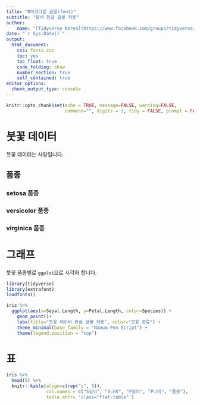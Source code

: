 ```yaml
---
title: "R마크다운 글꼴(font)"
subtitle: "문서 한글 글꼴 적용"
author:
    name: "[Tidyverse Korea](https://www.facebook.com/groups/tidyverse/)"
date: "`r Sys.Date()`"
output:
  html_document:
    css: fonts.css 
    toc: yes
    toc_float: true
    code_folding: show
    number_section: true
    self_contained: true
editor_options: 
  chunk_output_type: console
---
```


```r
knitr::opts_chunk$set(echo = TRUE, message=FALSE, warning=FALSE,
                      comment="", digits = 3, tidy = FALSE, prompt = FALSE, fig.align = 'center')
```

# 붓꽃 데이터

붓꽃 데이터는 사랑입니다.

## 품종 

### setosa 품종

### versicolor 품종

### virginica 품종

# 그래프

붓꽃 품종별로 `ggplot`으로 시각화 합니다.

```r
library(tidyverse)
library(extrafont)
loadfonts()

iris %>% 
  ggplot(aes(x=Sepal.Length, y=Petal.Length, color=Species)) +
    geom_point()+
    labs(title="붓꽃 데이터 한글 글꼴 적용", color="붓꽃 종류") +
    theme_minimal(base_family = "Nanum Pen Script") +
    theme(legend.position = "top")
```

# 표

```r
iris %>% 
  head(5) %>% 
  knitr::kable(align=c(rep("c", 5)), 
               col.names = c("S길이", "S너비", "P길이", "P너비", "품종"),
               table.attr= 'class="flat-table"')
```


